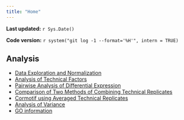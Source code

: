 ```yaml
---
title: "Home"
---
```


**Last updated:** `r Sys.Date()`

**Code version:** `r system("git log -1 --format='%H'", intern = TRUE)`




## Analysis

*  [Data Exploration and Normalization](../analysis/Endoderm_core_runs.html)
*  [Analysis of Technical Factors](../analysis/Technical_factor_analysis_cyclic_loess.html)
*  [Pairwise Analysis of Differential Expression](../analysis/DE_exp_limma_only_cyclic_loess.html)
*  [Comparison of Two Methods of Combining Technical Replicates](../analysis/Compare_methods_combining_technical_replicates_cyclic_loess.html)
*  [Cormotif using Averaged Technical Replicates](../analysis/Cormotif_avg_log2_CPM_new.html)
*  [Analysis of Variance](../analysis/Temporal_changes_variation_cyclic_loess.html) 
*  [GO information](../analysis/GO_enrichment_cyclic_loess.html)